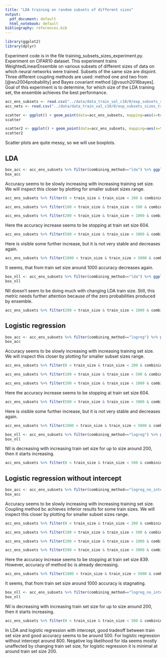 ```yaml
---
title: "LDA training on random subsets of different sizes"
output:
  pdf_document: default
  html_notebook: default
bibliography: references.bib
---
```


```r
library(ggplot2)
library(dplyr)
```

Experiment code is in the file training_subsets_sizes_experiment.py.
Experiment on CIFAR10 dataset.
This experiment trains WeightedLinearEnsemble on various subsets of different sizes of data on which neural networks were trained. Subsets of the same size are disjoint. Three different coupling methods are used: method one and two from [@wu2004probability] and Bayes covariant method [@vsuch2016bayes]. Goal of this experiment is to determine, for which size of the LDA training set, the ensemble achieves the best performance.

```r
acc_ens_subsets <- read.csv("../data/data_train_val_c10/0/exp_subsets_sizes_train_outputs/accuracies.csv", stringsAsFactors=TRUE)
acc_nets <- read.csv("../data/data_train_val_c10/0/exp_subsets_sizes_train_outputs/net_accuracies.csv", stringsAsFactors=TRUE)
```

```r
scatter <- ggplot() + geom_point(data=acc_ens_subsets, mapping=aes(x=train_size, y=accuracy, fill=coupling_method), alpha=0.7, pch=21) + facet_wrap(~combining_method) + geom_hline(data=acc_nets, mapping=aes(yintercept=accuracy, color=network), size=1)
scatter
```
```r
scatter2 <- ggplot() + geom_point(data=acc_ens_subsets, mapping=aes(x=train_size, y=accuracy, color=coupling_method), alpha=0.7) + facet_wrap(~combining_method)
scatter2
```
Scatter plots are quite messy, so we will use boxplots.

## LDA

```r

box_acc <- acc_ens_subsets %>% filter(combining_method=="lda") %>% ggplot() + geom_boxplot(mapping=aes(x=coupling_method, y = accuracy, color=coupling_method)) + facet_wrap(~train_size) + ggtitle("LDA")
box_acc
```
Accuracy seems to be slowly increasing with increasing training set size. We will inspect this closer by plotting for smaller subset sizes range.


```r
acc_ens_subsets %>% filter(0 < train_size & train_size < 200 & combining_method=="lda") %>% ggplot() + geom_boxplot(mapping=aes(x=coupling_method, y = accuracy, color=coupling_method)) + facet_wrap(~train_size, nrow = 1) + ggtitle("LDA")
```
```r
acc_ens_subsets %>% filter(100 < train_size & train_size < 500 & combining_method=="lda") %>% ggplot() + geom_boxplot(mapping=aes(x=coupling_method, y = accuracy, color=coupling_method)) + facet_wrap(~train_size, nrow = 1) + ggtitle("LDA")
```

```r
acc_ens_subsets %>% filter(200 < train_size & train_size < 1000 & combining_method=="lda") %>% ggplot() + geom_boxplot(mapping=aes(x=coupling_method, y = accuracy, color=coupling_method)) + facet_wrap(~train_size, nrow = 1) + ggtitle("LDA")
```
Here the accuracy increase seems to be stopping at train set size 604.

```r
acc_ens_subsets %>% filter(500 < train_size & train_size < 3000 & combining_method=="lda") %>% ggplot() + geom_boxplot(mapping=aes(x=coupling_method, y = accuracy, color=coupling_method)) + facet_wrap(~train_size, nrow = 1) + ggtitle("LDA")
```
Here is visible some further increase, but it is not very stable and decreases again.
```r
acc_ens_subsets %>% filter(1000 < train_size & train_size < 5000 & combining_method=="lda") %>% ggplot() + geom_boxplot(mapping=aes(x=coupling_method, y = accuracy, color=coupling_method)) + facet_wrap(~train_size, nrow = 1) + ggtitle("LDA")
```
It seems, that from train set size around 1000 accuracy decreases again.

```r
box_nll <- acc_ens_subsets %>% filter(combining_method=="lda") %>% ggplot() + geom_boxplot(mapping=aes(x=coupling_method, y = nll, color=coupling_method)) + facet_wrap(~train_size)  + ggtitle("LDA")
box_nll
```
Nll doesn't seem to be doing much with changing LDA train size. Still, this metric needs further attention because of the zero probabilities produced by ensemble.

```r
acc_ens_subsets %>% filter(200 < train_size & train_size < 1000 & combining_method=="lda") %>% ggplot() + geom_boxplot(mapping=aes(x=coupling_method, y = nll, color=coupling_method)) + facet_wrap(~train_size, nrow = 1)  + ggtitle("LDA")
```


## Logistic regression
```r

box_acc <- acc_ens_subsets %>% filter(combining_method=="logreg") %>% ggplot() + geom_boxplot(mapping=aes(x=coupling_method, y = accuracy, color=coupling_method)) + facet_wrap(~train_size) + ggtitle("Logistic regression")
box_acc
```
Accuracy seems to be slowly increasing with increasing training set size. We will inspect this closer by plotting for smaller subset sizes range.


```r
acc_ens_subsets %>% filter(0 < train_size & train_size < 200 & combining_method=="logreg") %>% ggplot() + geom_boxplot(mapping=aes(x=coupling_method, y = accuracy, color=coupling_method)) + facet_wrap(~train_size, nrow = 1) + ggtitle("Logistic regression")
```

```r
acc_ens_subsets %>% filter(100 < train_size & train_size < 500 & combining_method=="logreg") %>% ggplot() + geom_boxplot(mapping=aes(x=coupling_method, y = accuracy, color=coupling_method)) + facet_wrap(~train_size, nrow = 1) + ggtitle("Logistic regression")
```

```r
acc_ens_subsets %>% filter(200 < train_size & train_size < 1000 & combining_method=="logreg") %>% ggplot() + geom_boxplot(mapping=aes(x=coupling_method, y = accuracy, color=coupling_method)) + facet_wrap(~train_size, nrow = 1) + ggtitle("Logistic regression")
```
Here the accuracy increase seems to be stopping at train set size 604.

```r
acc_ens_subsets %>% filter(500 < train_size & train_size < 3000 & combining_method=="logreg") %>% ggplot() + geom_boxplot(mapping=aes(x=coupling_method, y = accuracy, color=coupling_method)) + facet_wrap(~train_size, nrow = 1) + ggtitle("Logistic regression")
```
Here is visible some further increase, but it is not very stable and decreases again.
```r
acc_ens_subsets %>% filter(1000 < train_size & train_size < 5000 & combining_method=="logreg") %>% ggplot() + geom_boxplot(mapping=aes(x=coupling_method, y = accuracy, color=coupling_method)) + facet_wrap(~train_size, nrow = 1) + ggtitle("Logistic regression")
```


```r
box_nll <- acc_ens_subsets %>% filter(combining_method=="logreg") %>% ggplot() + geom_boxplot(mapping=aes(x=coupling_method, y = nll, color=coupling_method)) + facet_wrap(~train_size)  + ggtitle("Logistic regression")
box_nll
```
Nll is decreasing with increasing train set size for up to size around 200, then it starts increasing.

```r
acc_ens_subsets %>% filter(0 < train_size & train_size < 500 & combining_method=="logreg") %>% ggplot() + geom_boxplot(mapping=aes(x=coupling_method, y = nll, color=coupling_method)) + facet_wrap(~train_size, nrow = 1)  + ggtitle("Logistic regression")
```


## Logistic regression without intercept
```r

box_acc <- acc_ens_subsets %>% filter(combining_method=="logreg_no_interc") %>% ggplot() + geom_boxplot(mapping=aes(x=coupling_method, y = accuracy, color=coupling_method)) + facet_wrap(~train_size) + ggtitle("Logistic regression without intercept")
box_acc
```
Accuracy seems to be slowly increasing with increasing training set size. Coupling method bc achieves inferior results for some train sizes. We will inspect this closer by plotting for smaller subset sizes range.


```r
acc_ens_subsets %>% filter(0 < train_size & train_size < 200 & combining_method=="logreg_no_interc") %>% ggplot() + geom_boxplot(mapping=aes(x=coupling_method, y = accuracy, color=coupling_method)) + facet_wrap(~train_size, nrow = 1) + ggtitle("Logistic regression without intercept")
```
```r
acc_ens_subsets %>% filter(100 < train_size & train_size < 500 & combining_method=="logreg_no_interc") %>% ggplot() + geom_boxplot(mapping=aes(x=coupling_method, y = accuracy, color=coupling_method)) + facet_wrap(~train_size, nrow = 1) + ggtitle("Logistic regression without intercept")
```

```r
acc_ens_subsets %>% filter(200 < train_size & train_size < 1000 & combining_method=="logreg_no_interc") %>% ggplot() + geom_boxplot(mapping=aes(x=coupling_method, y = accuracy, color=coupling_method)) + facet_wrap(~train_size, nrow = 1) + ggtitle("Logistic regression without intercept")
```

```r
acc_ens_subsets %>% filter(500 < train_size & train_size < 3000 & combining_method=="logreg_no_interc") %>% ggplot() + geom_boxplot(mapping=aes(x=coupling_method, y = accuracy, color=coupling_method)) + facet_wrap(~train_size, nrow = 1) + ggtitle("Logistic regression without intercept")
```
Here the accuracy increase seems to be stopping at train set size 839. However, accuracy of method bc is already decreasing.

```r
acc_ens_subsets %>% filter(1000 < train_size & train_size < 5000 & combining_method=="logreg_no_interc") %>% ggplot() + geom_boxplot(mapping=aes(x=coupling_method, y = accuracy, color=coupling_method)) + facet_wrap(~train_size, nrow = 1) + ggtitle("Logistic regression without intercept")
```
It seems, that from train set size around 1000 accuracy is stagnating.

```r
box_nll <- acc_ens_subsets %>% filter(combining_method=="logreg_no_interc") %>% ggplot() + geom_boxplot(mapping=aes(x=coupling_method, y = nll, color=coupling_method)) + facet_wrap(~train_size)  + ggtitle("Logistic regression without intercept")
box_nll
```
Nll is decreasing with increasing train set size for up to size around 200, then it starts increasing.

```r
acc_ens_subsets %>% filter(0 < train_size & train_size < 500 & combining_method=="logreg_no_interc") %>% ggplot() + geom_boxplot(mapping=aes(x=coupling_method, y = nll, color=coupling_method)) + facet_wrap(~train_size, nrow = 1)  + ggtitle("Logistic regression without intercept")
```

In LDA and logistic regression with intercept, good tradeoff between train set size and good accuracy seems to be around 500. For logistic regression without intercept around 800. Negative log likelihood for lda seems mostly unaffected by changing train set size, for logistic regression it is minimal at around train set size 200.